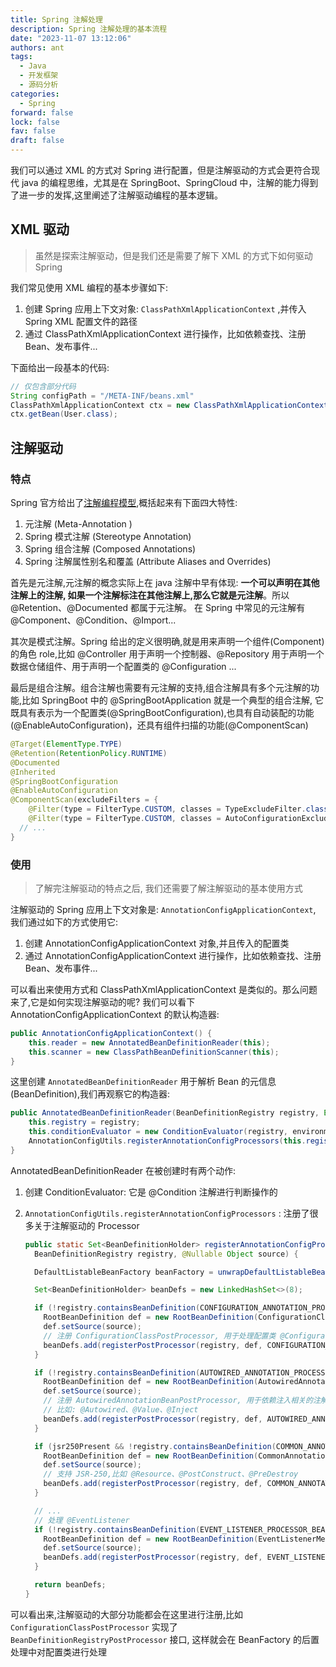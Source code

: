 ```yaml
---
title: Spring 注解处理
description: Spring 注解处理的基本流程
date: "2023-11-07 13:12:06"
authors: ant
tags:
  - Java
  - 开发框架
  - 源码分析
categories:
  - Spring
forward: false
lock: false
fav: false
draft: false
---
```


<Callout>
我们可以通过 XML 的方式对 Spring 进行配置，但是注解驱动的方式会更符合现代 java 的编程思维，尤其是在 SpringBoot、SpringCloud 中，注解的能力得到了进一步的发挥,这里阐述了注解驱动编程的基本逻辑。
</Callout>

## XML 驱动

> 虽然是探索注解驱动，但是我们还是需要了解下 XML 的方式下如何驱动 Spring

我们常见使用 XML 编程的基本步骤如下:

1. 创建 Spring 应用上下文对象: `ClassPathXmlApplicationContext` ,并传入 Spring XML 配置文件的路径
2. 通过 ClassPathXmlApplicationContext 进行操作，比如依赖查找、注册Bean、发布事件...

下面给出一段基本的代码:

```java
// 仅包含部分代码
String configPath = "/META-INF/beans.xml"
ClassPathXmlApplicationContext ctx = new ClassPathXmlApplicationContext(configPath);
ctx.getBean(User.class);
```

## 注解驱动

### 特点

Spring 官方给出了[注解编程模型](https://github.com/spring-projects/spring-framework/wiki/Spring-Annotation-Programming-Model),概括起来有下面四大特性:

1. 元注解 (Meta-Annotation )
2. Spring 模式注解 (Stereotype Annotation)
3. Spring 组合注解 (Composed Annotations)
4. Spring 注解属性别名和覆盖 (Attribute Aliases and Overrides)

首先是元注解,元注解的概念实际上在 java 注解中早有体现: **一个可以声明在其他注解上的注解, 如果一个注解标注在其他注解上,那么它就是元注解**。所以 @Retention、@Documented 都属于元注解。 在 Spring 中常见的元注解有 @Component、@Condition、@Import...

其次是模式注解。Spring 给出的定义很明确,就是用来声明一个组件(Component)的角色 role,比如 @Controller 用于声明一个控制器、@Repository 用于声明一个数据仓储组件、用于声明一个配置类的 @Configuration ...

最后是组合注解。组合注解也需要有元注解的支持,组合注解具有多个元注解的功能,比如 SpringBoot 中的 @SpringBootApplication 就是一个典型的组合注解, 它既具有表示为一个配置类(@SpringBootConfiguration),也具有自动装配的功能(@EnableAutoConfiguration)，还具有组件扫描的功能(@ComponentScan)

  ```java
  @Target(ElementType.TYPE)
  @Retention(RetentionPolicy.RUNTIME)
  @Documented
  @Inherited
  @SpringBootConfiguration
  @EnableAutoConfiguration
  @ComponentScan(excludeFilters = {
      @Filter(type = FilterType.CUSTOM, classes = TypeExcludeFilter.class),
      @Filter(type = FilterType.CUSTOM, classes = AutoConfigurationExcludeFilter.class) }) {
    // ...
  }
  ```

### 使用

> 了解完注解驱动的特点之后, 我们还需要了解注解驱动的基本使用方式

注解驱动的 Spring 应用上下文对象是: `AnnotationConfigApplicationContext`, 我们通过如下的方式使用它:

1. 创建 AnnotationConfigApplicationContext 对象,并且传入的配置类
2. 通过 AnnotationConfigApplicationContext 进行操作，比如依赖查找、注册Bean、发布事件...

可以看出来使用方式和 ClassPathXmlApplicationContext 是类似的。那么问题来了,它是如何实现注解驱动的呢? 我们可以看下 AnnotationConfigApplicationContext 的默认构造器:

  ```java
  public AnnotationConfigApplicationContext() {
      this.reader = new AnnotatedBeanDefinitionReader(this);
      this.scanner = new ClassPathBeanDefinitionScanner(this);
  }
  ```

这里创建 `AnnotatedBeanDefinitionReader` 用于解析 Bean 的元信息(BeanDefinition),我们再观察它的构造器:

  ```java {3-4}
  public AnnotatedBeanDefinitionReader(BeanDefinitionRegistry registry, Environment environment) {
      this.registry = registry;
      this.conditionEvaluator = new ConditionEvaluator(registry, environment, null);
      AnnotationConfigUtils.registerAnnotationConfigProcessors(this.registry);
  }
  ```

AnnotatedBeanDefinitionReader 在被创建时有两个动作:

1. 创建 ConditionEvaluator: 它是 @Condition 注解进行判断操作的
2. `AnnotationConfigUtils.registerAnnotationConfigProcessors` : 注册了很多关于注解驱动的 Processor

    ```java
    public static Set<BeanDefinitionHolder> registerAnnotationConfigProcessors(
      BeanDefinitionRegistry registry, @Nullable Object source) {

      DefaultListableBeanFactory beanFactory = unwrapDefaultListableBeanFactory(registry);

      Set<BeanDefinitionHolder> beanDefs = new LinkedHashSet<>(8);

      if (!registry.containsBeanDefinition(CONFIGURATION_ANNOTATION_PROCESSOR_BEAN_NAME)) {
        RootBeanDefinition def = new RootBeanDefinition(ConfigurationClassPostProcessor.class);
        def.setSource(source);
        // 注册 ConfigurationClassPostProcessor, 用于处理配置类 @Configuration
        beanDefs.add(registerPostProcessor(registry, def, CONFIGURATION_ANNOTATION_PROCESSOR_BEAN_NAME));
      }

      if (!registry.containsBeanDefinition(AUTOWIRED_ANNOTATION_PROCESSOR_BEAN_NAME)) {
        RootBeanDefinition def = new RootBeanDefinition(AutowiredAnnotationBeanPostProcessor.class);
        def.setSource(source);
        // 注册 AutowiredAnnotationBeanPostProcessor, 用于依赖注入相关的注解
        // 比如: @Autowired、@Value、@Inject
        beanDefs.add(registerPostProcessor(registry, def, AUTOWIRED_ANNOTATION_PROCESSOR_BEAN_NAME));
      }

      if (jsr250Present && !registry.containsBeanDefinition(COMMON_ANNOTATION_PROCESSOR_BEAN_NAME)) {
        RootBeanDefinition def = new RootBeanDefinition(CommonAnnotationBeanPostProcessor.class);
        def.setSource(source);
        // 支持 JSR-250,比如 @Resource、@PostConstruct、@PreDestroy
        beanDefs.add(registerPostProcessor(registry, def, COMMON_ANNOTATION_PROCESSOR_BEAN_NAME));
      }

      // ...
      // 处理 @EventListener
      if (!registry.containsBeanDefinition(EVENT_LISTENER_PROCESSOR_BEAN_NAME)) {
        RootBeanDefinition def = new RootBeanDefinition(EventListenerMethodProcessor.class);
        def.setSource(source);
        beanDefs.add(registerPostProcessor(registry, def, EVENT_LISTENER_PROCESSOR_BEAN_NAME));
      }

      return beanDefs;
    }
    ```

可以看出来,注解驱动的大部分功能都会在这里进行注册,比如 `ConfigurationClassPostProcessor` 实现了 `BeanDefinitionRegistryPostProcessor` 接口, 这样就会在 BeanFactory 的后置处理中对配置类进行处理
